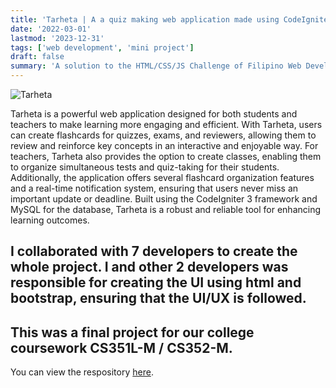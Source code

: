 ```yaml
---
title: 'Tarheta | A a quiz making web application made using CodeIgniter 3.'
date: '2022-03-01'
lastmod: '2023-12-31'
tags: ['web development', 'mini project']
draft: false
summary: 'A solution to the HTML/CSS/JS Challenge of Filipino Web Development Peers.'
---
```


![Tarheta](public/static/images/tarheta.png)

Tarheta is a powerful web application designed for both students and teachers to make learning more engaging and efficient.
With Tarheta, users can create flashcards for quizzes, exams, and reviewers, allowing them to review and reinforce key concepts in an interactive and enjoyable way.
For teachers, Tarheta also provides the option to create classes, enabling them to organize simultaneous tests and quiz-taking for their students.
Additionally, the application offers several flashcard organization features and a real-time notification system, ensuring that users never miss an important update or deadline.
Built using the CodeIgniter 3 framework and MySQL for the database,
Tarheta is a robust and reliable tool for enhancing learning outcomes.

## I collaborated with 7 developers to create the whole project. I and other 2 developers was responsible for creating the UI using html and bootstrap, ensuring that the UI/UX is followed.

## This was a final project for our college coursework CS351L-M / CS352-M.

You can view the respository [here](https://github.com/JayTheBee/tarheta).
